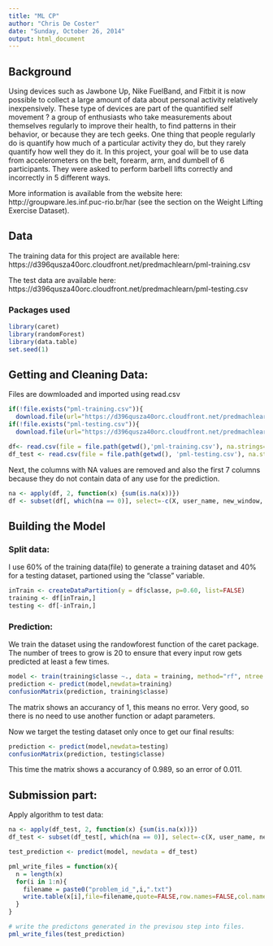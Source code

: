 ```yaml
---
title: "ML CP"
author: "Chris De Coster"
date: "Sunday, October 26, 2014"
output: html_document
---
```

## Background

Using devices such as Jawbone Up, Nike FuelBand, and Fitbit it is now possible to collect a large amount of data about personal activity relatively inexpensively. 
These type of devices are part of the quantified self movement ? a group of enthusiasts who take measurements about themselves regularly to improve their health, 
to find patterns in their behavior, or because they are tech geeks. One thing that people regularly do is quantify how much of a particular activity they do, 
but they rarely quantify how well they do it. In this project, your goal will be to use data from accelerometers on the belt, forearm, arm, and dumbell of 6 participants. 
They were asked to perform barbell lifts correctly and incorrectly in 5 different ways. 

More information is available from the website here: http://groupware.les.inf.puc-rio.br/har (see the section on the Weight Lifting Exercise Dataset). 


## Data 
The training data for this project are available here: 
https://d396qusza40orc.cloudfront.net/predmachlearn/pml-training.csv

The test data are available here: 
https://d396qusza40orc.cloudfront.net/predmachlearn/pml-testing.csv

### Packages used
```r
library(caret)
library(randomForest)
library(data.table)
set.seed(1)
```

## Getting and Cleaning Data:
Files are dowmloaded and imported using read.csv
```r
if(!file.exists("pml-training.csv")){
  download.file(url="https://d396qusza40orc.cloudfront.net/predmachlearn/pml-training.csv", destfile = "pml-training.csv")}
if(!file.exists("pml-testing.csv")){
  download.file(url="https://d396qusza40orc.cloudfront.net/predmachlearn/pml-testing.csv", destfile = "pml-testing.csv")}

df<- read.csv(file = file.path(getwd(),'pml-training.csv'), na.strings=c('NA','','#DIV/0!'))
df_test <- read.csv(file = file.path(getwd(), 'pml-testing.csv'), na.strings=c('NA','','#DIV/0!')) 

```

Next, the columns with NA values are removed and also the first 7 columns because they do not contain data of any use for the prediction.
```r
na <- apply(df, 2, function(x) {sum(is.na(x))})
df <- subset(df[, which(na == 0)], select=-c(X, user_name, new_window, num_window, raw_timestamp_part_1, raw_timestamp_part_2, cvtd_timestamp))
```

## Building the Model
### Split data:
I use 60% of the training data(file) to generate a training dataset and 40% for a testing dataset, partioned using the "classe " variable.

```r
inTrain <- createDataPartition(y = df$classe, p=0.60, list=FALSE)
training <- df[inTrain,]
testing <- df[-inTrain,]
```

### Prediction:
We train the dataset using the randowforest function of the caret package. The number of trees to grow is 20 to ensure that every input row gets predicted at least a few times.
```r
model <- train(training$classe ~., data = training, method="rf", ntree = 20)
prediction <- predict(model,newdata=training)
confusionMatrix(prediction, training$classe)
```
The matrix shows an accurancy of 1, this means no error. Very good, so there is no need to use another function or adapt parameters.

Now we target the testing dataset only once to get our final results:
```r
prediction <- predict(model,newdata=testing)
confusionMatrix(prediction, testing$classe)
```
This time the matrix shows a accurancy of 0.989, so an error of 0.011.

## Submission part:
Apply algorithm to test data:

```r
na <- apply(df_test, 2, function(x) {sum(is.na(x))})
df_test <- subset(df_test[, which(na == 0)], select=-c(X, user_name, new_window, num_window, raw_timestamp_part_1, raw_timestamp_part_2, cvtd_timestamp))

test_prediction <- predict(model, newdata = df_test)

pml_write_files = function(x){
  n = length(x)
  for(i in 1:n){
    filename = paste0("problem_id_",i,".txt")
    write.table(x[i],file=filename,quote=FALSE,row.names=FALSE,col.names=FALSE)
  }
}

# write the predictons generated in the previsou step into files.
pml_write_files(test_prediction)

```



